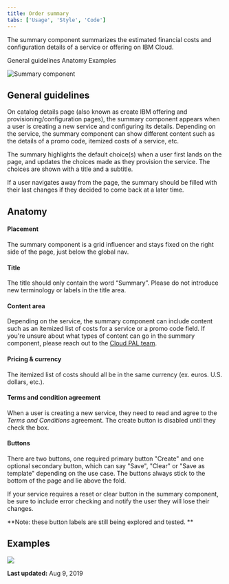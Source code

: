 ```yaml
---
title: Order summary
tabs: ['Usage', 'Style', 'Code']
---
```


<PageDescription>

The summary component summarizes the estimated financial costs and configuration details of a service or offering on IBM Cloud.

</PageDescription>

<AnchorLinks>

<AnchorLink>General guidelines</AnchorLink>
<AnchorLink>Anatomy</AnchorLink>
<AnchorLink>Examples</AnchorLink>

</AnchorLinks>

![Summary component](images/summary-hero.png)

## General guidelines

On catalog details page (also known as create IBM offering and provisioning/configuration pages), the summary component appears when a user is creating a new service and configuring its details. Depending on the service, the summary component can show different content such as the details of a promo code, itemized costs of a service, etc.

The summary highlights the default choice(s) when a user first lands on the page, and updates the choices made as they provision the service. The choices are shown with a title and a subtitle.

If a user navigates away from the page, the summary should be filled with their last changes if they decided to come back at a later time.

## Anatomy

#### Placement

The summary component is a grid influencer and stays fixed on the right side of the page, just below the global nav.

#### Title

The title should only contain the word “Summary”. Please do not introduce new terminology or labels in the title area.

#### Content area

Depending on the service, the summary component can include content such as an itemized list of costs for a service or a promo code field. If you're unsure about what types of content can go in the summary component, please reach out to the [Cloud PAL team](https://ibm-cloudplatform.slack.com/messages/CGFD1CV4J).

#### Pricing & currency

The itemized list of costs should all be in the same currency (ex. euros. U.S. dollars, etc.).

#### Terms and condition agreement

When a user is creating a new service, they need to read and agree to the _Terms and Conditions_ agreement. The create button is disabled until they check the box.

#### Buttons

There are two buttons, one required primary button "Create" and one optional secondary button, which can say "Save", "Clear" or "Save as template" depending on the use case. The buttons always stick to the bottom of the page and lie above the fold.

If your service requires a reset or clear button in the summary component, be sure to include error checking and notify the user they will lose their changes.

**Note: these button labels are still being explored and tested. **

## Examples

![](images/kubernetes-example.png)

**Last updated:** Aug 9, 2019
